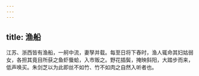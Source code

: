 ```yaml
---
---
---
```

title: 渔船
---



江苏、浙西皆有渔船，一舸中流，妻孥并载。每至日将下舂时，渔人辄命其妇姑弱女，各担其竟目所获之鱼虾蜃蛤，入市贩之。野花插鬓，掩映斜阳，大踏步而来，低声唤买。朱剑芝以为此即丝不如竹、竹不如肉之自然入听者也。